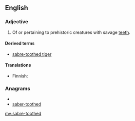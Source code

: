 ==English==
===Adjective===
{{en-adj|-}}

# Of or pertaining to prehistoric creatures with savage [[teeth]].

====Derived terms====
*[[sabre-toothed tiger]]

====Translations====
{{trans-top|having savage teeth}}
* Finnish: {{t|fi|sapelihampainen}}
{{trans-mid}}
{{trans-bottom}}

===Anagrams===
* {{alphagram|abdeehoorstt}}
* [[saber-toothed#English|saber-toothed]]

[[my:sabre-toothed]]